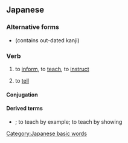 ==Japanese==
{{ja-kanjitab|おし|yomi=k}}

===Alternative forms===
* {{l|ja|訓える}} (contains out-dated kanji)

===Verb===
{{ja-verb|おしえる|type=2|tr=trans}}

# to [[inform]], to [[teach]], to [[instruct]]
#: {{ja-usex|そのゲームの仕方を'''教えて'''ください。|^その ゲーム の しかた を '''おしえて''' ください。|'''Teach''' me how to play this game.}}
#: {{ja-usex|英語を'''教える'''。|^えいご を '''おしえる'''。|To '''teach''' English.}}
# to [[tell]]
#: {{ja-usex|私に君の名前を'''教えて'''ください。|^わたし に きみ の なまえ を '''おしえて''' ください。|Please '''tell''' me your name.}}
#: {{ja-usex|本当のことを'''教えて'''。|^ほんとう の こと を '''おしえて'''。|'''Tell''' me the truth.}}

====Conjugation====
{{ja-ichi|教え|おしえ|oshie}}

====Derived terms====
* {{ja-r|背中で教える|せなか で おしえる}}; to teach by example; to teach by showing

[[Category:Japanese basic words]]